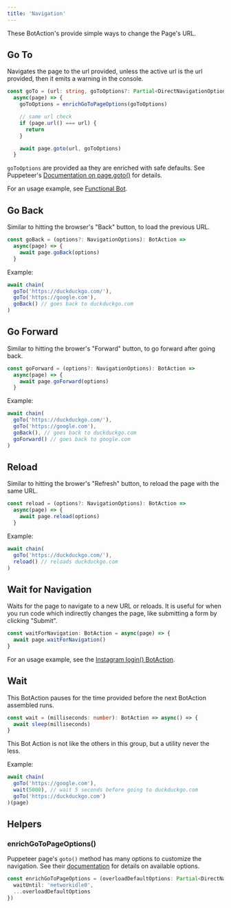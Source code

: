 ---
title: 'Navigation'
---

These BotAction's provide simple ways to change the Page's URL.

## Go To
Navigates the page to the url provided, unless the active url is the url provided, then it emits a warning in the console.
```typescript
const goTo = (url: string, goToOptions?: Partial<DirectNavigationOptions>): BotAction => 
  async(page) => {
    goToOptions = enrichGoToPageOptions(goToOptions)  

    // same url check
    if (page.url() === url) {
      return
    }

    await page.goto(url, goToOptions)
  }
```
`goToOptions` are provided aa they are enriched with safe defaults. See Puppeteer's [Documentation on page.goto()](https://devdocs.io/puppeteer/#pagegotourl-options) for details.

For an usage example, see [Functional Bot](/examples#functional-bot).

## Go Back
Similar to hitting the browser's "Back" button, to load the previous URL.

```typescript
const goBack = (options?: NavigationOptions): BotAction => 
  async(page) => {
    await page.goBack(options)  
  }
```

Example:
```typescript
await chain(
  goTo('https://duckduckgo.com/'),
  goTo('https://google.com'),
  goBack() // goes back to duckduckgo.com
)
```

## Go Forward
Similar to hitting the brower's "Forward" button, to go forward after going back.

```typescript
const goForward = (options?: NavigationOptions): BotAction => 
  async(page) => {
    await page.goForward(options)  
  }
```

Example:
```typescript
await chain(
  goTo('https://duckduckgo.com/'),
  goTo('https://google.com'),
  goBack(), // goes back to duckduckgo.com
  goForward() // goes back to google.com
)
```

## Reload
Similar to hitting the brower's "Refresh" button, to reload the page with the same URL.

```typescript
const reload = (options?: NavigationOptions): BotAction =>
  async(page) => {
    await page.reload(options)
  }
```

Example:
```typescript
await chain(
  goTo('https://duckduckgo.com/'),
  reload() // reloads duckduckgo.com
)
```

## Wait for Navigation
Waits for the page to navigate to a new URL or reloads. It is useful for when you run code which indirectly changes the page, like submitting a form by clicking "Submit".
```typescript
const waitForNavigation: BotAction = async(page) => {
  await page.waitForNavigation()
}
```

For an usage example, see the [Instagram login() BotAction](/sites/instagram#login-botaction).

## Wait
This BotAction pauses for the time provided before the next BotAction assembled runs.

```typescript
const wait = (milliseconds: number): BotAction => async() => {
  await sleep(milliseconds)
} 
```
This Bot Action is not like the others in this group, but a utility never the less. 

Example:
```typescript
await chain(
  goTo('https://google.com'),
  wait(5000), // wait 5 seconds before going to duckduckgo.com
  goTo('https://duckduckgo.com')
)(page)
```

## Helpers

### enrichGoToPageOptions()

Puppeteer page's `goto()` method has many options to customize the navigation. See their [documentation](https://devdocs.io/puppeteer/#pagegotourl-options) for details on available options.
```typescript
const enrichGoToPageOptions = (overloadDefaultOptions: Partial<DirectNavigationOptions> = {}): DirectNavigationOptions => ({
  waitUntil: 'networkidle0',
  ...overloadDefaultOptions
})
```
